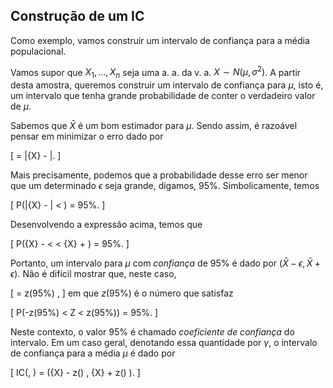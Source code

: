 ## Construção de um IC

Como exemplo, vamos construir um intervalo de confiança para a média populacional.

Vamos supor que $X_1, ..., X_n$ seja uma a. a. da v. a. $X \sim N(\mu, \sigma^2)$. A partir desta amostra, queremos construir um intervalo de confiança para $\mu$, isto é, um intervalo que tenha grande probabilidade de conter o verdadeiro valor de $\mu$.

Sabemos que $\bar{X}$ é um bom estimador para $\mu$. Sendo assim, é razoável pensar em minimizar o erro dado por

\[
\text{erro } = |\bar{X} - \mu|.
\]

Mais precisamente, podemos que a probabilidade desse erro ser menor que um determinado $\epsilon$ seja grande, digamos, 95%. Simbolicamente, temos

\[
P(|\bar{X} - \mu| < \epsilon) = 95\%.
\]

Desenvolvendo a expressão acima, temos que

\[
P(\bar{X} - \epsilon < \mu < \bar{X} + \epsilon) = 95\%.
\]

Portanto, um intervalo para $\mu$ com *confiança* de 95% é dado por $(\bar{X} - \epsilon, \bar{X} + \epsilon)$. Não é difícil mostrar que, neste caso,

\[
\epsilon = z(95\%) \sqrt{\frac{\sigma^2}{n}},
\]
em que $z(95\%)$ é o número que satisfaz 

\[
P(-z(95\%) < Z < z(95\%)) = 95\%.
\]

Neste contexto, o valor $95\%$ é chamado *coeficiente de confiança* do intervalo. Em um caso geral, denotando essa quantidade por $\gamma$, o intervalo de confiança para a média $\mu$ é dado por

\[
IC(\mu, \gamma) = \left(\bar{X} - z(\gamma) \sqrt{\frac{\sigma^2}{n}}, \bar{X} + z(\gamma) \sqrt{\frac{\sigma^2}{n}}\right).
\]
